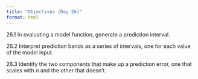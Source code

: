 ```yaml
---
title: "Objectives (Day 26)"
format: html
---
```


26.1 In evaluating a model function, generate a prediction interval.

26.2 Interpret prediction bands as a series of intervals, one for each value of the model input.

26.3 Identify the two components that make up a prediction error, one that scales with $n$ and the other that doesn't.

